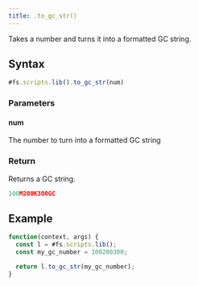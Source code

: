 ```yaml
---
title: .to_gc_str()
---
```


Takes a number and turns it into a formatted GC string.

## Syntax

```js
#fs.scripts.lib().to_gc_str(num)
```

### Parameters

#### num

The number to turn into a formatted GC string

### Return

Returns a GC string.

```js
100M200K300GC
```

## Example

```js
function(context, args) {
  const l = #fs.scripts.lib();
  const my_gc_number = 100200300;

  return l.to_gc_str(my_gc_number);
}
```
